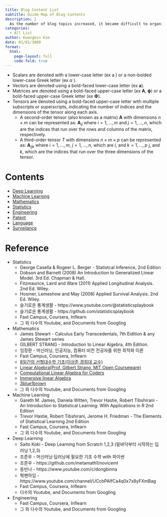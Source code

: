 ```yaml
---
title: Blog Content List
subtitle: Guide Map of Blog Contents 
description: |
  As the number of blog topics increased, it became difficult to organize the contents. In order to increase content accessibility and to look at the relevance of blogs, links to the content list by topic are listed.
categories:
  - All List
author: Kwangmin Kim
date: 01/01/3000
format: 
  html:
    page-layout: full
    code-fold: true
---
```


:::{.callout-note}
* Scalars are denoted with a lower-case letter (ex a ) or a non-bolded lower-case Greek letter (ex $\alpha$ ).
* Vectors are denoted using a bold-faced lower-case letter (ex $\mathbf a$).
* Matrices are denoted using a bold-faced upper-case letter (ex $\mathbf A$, $\mathbf \phi$) or a bold-faced upper-case Greek letter (ex $\mathbf \Phi$).
* Tensors are denoted using a bold-faced upper-case letter with multiple subscripts or superscripts, indicating the number of indices and the dimensions of the tensor along each axis. 
  * A second-order tensor (also known as a matrix) $\mathbf A$ with dimensions $n \times m$ can be represented as: 
  $\mathbf A_{ij}$ where $i = 1,\dots,m$ and $j = 1,\dots,n$, which are the indices that run over the rows and columns of the matrix, respectively. 
  * A third-order tensor $T$ with dimensions $n \times m \times p$ can be represented as:
   $\mathbf A_{ijk}$ where $i = 1,\dots,m$, $j = 1,\dots,n$, which are $i$, and $k = 1,\dots,p$ $j$, and $k$, which are the indices that run over the three dimensions of the tensor.

:::

# Contents

* [Deep Learning](../posts/DL/guide_map/index.qmd)
* [Machine Learning](../posts/ML/guide_map/index.qmd)
* [Mathematics](../posts/Mathmatics/guide_map/index.qmd)
* [Statistics](../posts/statistics/guide_map/index.qmd)
* [Engineering](../posts/Engineering/guide_map/index.qmd)
* [Patent](../posts/Patent/guide_map/index.qmd)
* [Language](../posts/Language/guide_map/index.qmd)
* [Surveilance](../posts/Surveilance/guide_map/index.qmd)

# Reference

* Statistics 
  * George Casella & Rogeer L. Berger - Statistcal Inference, 2nd Edition
  * Dobson and Barnett (2008) An Introduction to Generalized Linear Model. 3rd Ed. Chapman & Hall.
  * Fitzmaurice, Laird and Ware (2011) Applied Longitudinal Analysis. 2nd Ed. Wiley.
  * Hosmer, Lemeshow and May (2008) Applied Survival Analysis. 2nd Ed. Wiley.
  * 슬기로운 통계생활 - https://www.youtube.com/@statisticsplaybook
  * 슬기로운 통계생활 - https://github.com/statisticsplaybook
  * Fast Campus, Coursera, Inflearn
  * 그 외 다수의 Youtube, and Documents from Googling
* Mathematics
  * James Stewart - Calculus Early Transcedentals, 7th Eidition & any James Stewart series
  * GILBERT STRANG - Introduction to Linear Algebra, 4th Edition. 
  * 임장환 - 머신러닝, 인공지능, 컴퓨터 비전 전공자를 위한 최적화 이론
  * Fast Campus, Coursera, Inflearn
  * [8일간의 선형대수학 기초(이상준 경희대 교수)](https://www.youtube.com/playlist?list=PLaqQvlCBe8vIkIEb4GX2ZZ1A4tFYeXR5W)
  * [Linear Algebra(Prof. Gilbert Strang, MIT Open Courseware)](https://ocw.mit.edu/courses/18-06-linear-algebra-spring-2010/)
  * [Computational Linear Algebra for Coders](https://github.com/fastai/numerical-linear-algebra/blob/master/README.md)
  * [Immersive linear Algebra](http://immersivemath.com/ila/)
  * [3blue1brown](https://www.3blue1brown.com/topics/linear-algebra)
  * 그 외 다수의 Youtube, and Documents from Googling
* Machine Learning
  * Gareth M. James, Daniela Witten, Trevor Hastie, Robert Tibshirani - An Introduction to Statistical Learning: With Applications in R 2nd Edition
  * Trevor Hastie, Robert Tibshirani, Jerome H. Friedman - The Elements of Statistical Learning 2nd Edition
  * Fast Campus, Coursera, Inflearn
  * 그 외 다수의 Youtube, and Documents from Googling
* Deep Learning
  * Saito Koki - Deep Learning from Scratch 1,2,3 (밑바닥부터 시작하는 딥러닝 1,2,3)
  * 조준우 - 머신러닝·딥러닝에 필요한 기초 수학 with 파이썬
  * 조준우 - https://github.com/metamath1/noviceml
  * 동빈나 - https://www.youtube.com/c/dongbinna 
  * 혁펜하임 - https://www.youtube.com/channel/UCcbPAIfCa4q0x7x8yFXmBag
  * Fast Campus, Coursera, Inflearn
  * 다수의 Youtube, and Documents from Googling
* Engineering
  * Fast Campus, Coursera, Inflearn
  * 그 외 다수의 Youtube, and Documents from Googling